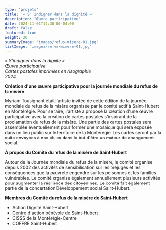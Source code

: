 ```yaml
---
type: 'projets'
title: '« S''indigner dans la dignité »'
description: "Œuvre participative"
date: 2024-11-01T14:30:00-04:00
draft: false
featured: true
weight: 20
summaryImage: 'images/refus-misere-01.jpg'
listImage: 'images/refus-misere-01.jpg'
---
```


<ImageGrid 
  match="images/refus-misere-*" 
  sortOrder="asc" 
  rowHeight={200} 
  margins={10} 
  thumbnailResizeOptions="600x600 q100 Lanczos" 
  showExif={false} 
  previewType="blur" 
  embedPreview={true} 
  thumbnailHoverEffect="none" 
/>

_« S'indigner dans la dignité »  
Œuvre participative  
Cartes postales imprimées en risographie  
2024_

**Création d'une œuvre participative pour la journée mondiale du refus de la misère**

Myriam Tousignant était l'artiste invitée de cette édition de la journée mondiale du refus de la misère organisée par le comité actif à Saint-Hubert en Montérégie. Pour se faire, l'artiste a proposé la création d'une œuvre participative avec la création de cartes postales s'inspirant de la proclamation du refus de la misère. Une partie des cartes postales sera assemblée éventuellement pour former une mosaïque qui sera exposée dans un lieu public sur le territoire de la Montérégie. Les cartes seront par la suite envoyées à nos élu·es dans le but d'être un moteur de changement social.

**À propos du Comité du refus de la misère de Saint-Hubert**

Autour de la Journée mondiale du refus de la misère, le comité organise depuis 2002 des activités de sensibilisation sur les préjugés et les conséquences que la pauvreté engendre sur les personnes et les familles vulnérables. Le comité organise également annuellement plusieurs activités pour augmenter la résilience des citoyen·nes. Le comité fait également partie de la concertation Développement social Saint-Hubert.

**Membres du Comité du refus de la misère de Saint-Hubert**
- Action Dignité Saint-Hubert 
- Centre d'action bénévole de Saint-Hubert
- CISSS de la Montérégie-Centre
- COFFRE Saint-Hubert
